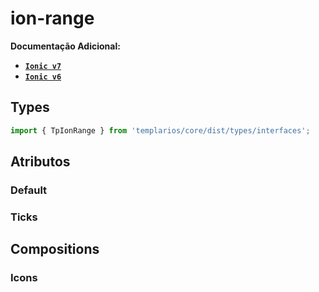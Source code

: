 
<Meta of={rangeStories} />

# ion-range

**Documentação Adicional:**

- **[`Ionic v7`](https://ionicframework.com/docs/api/range)**
- **[`Ionic v6`](https://ionicframework.com/docs/v6/api/range)**

## Types

```ts
import { TpIonRange } from 'templarios/core/dist/types/interfaces';
```

## Atributos

### Default

<Canvas of={rangeStories.Default} />
<Controls of={rangeStories.Default} />

### Ticks

<Canvas of={rangeStories.Ticks} />
<Controls of={rangeStories.Ticks} />

## Compositions

### Icons

<Canvas of={rangeIconsStories.Icons} />
<Controls of={rangeIconsStories.Icons} />
